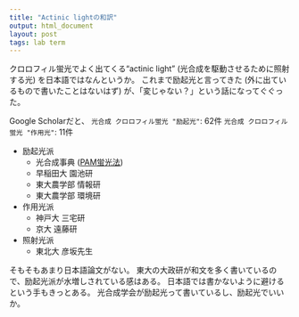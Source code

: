 ```yaml
---
title: "Actinic lightの和訳"
output: html_document
layout: post
tags: lab term
---
```


クロロフィル蛍光でよく出てくる“actinic light” (光合成を駆動させるために照射する光) を日本語ではなんというか。
これまで励起光と言ってきた (外に出ているもので書いたことはないはず) が、「変じゃない？」という話になってぐぐった。

Google Scholarだと、
`光合成 クロロフィル蛍光 "励起光"`: 62件
`光合成 クロロフィル蛍光 "作用光"`: 11件

- 励起光派
    - 光合成事典 ([PAM蛍光法](http://photosyn.jp/pwiki/index.php?PAM%E8%9B%8D%E5%85%89%E6%B3%95))
    - 早稲田大 園池研
    - 東大農学部 情報研
    - 東大農学部 環境研

- 作用光派
    - 神戸大 三宅研
    - 京大 遠藤研

- 照射光派
    - 東北大 彦坂先生

そもそもあまり日本語論文がない。
東大の大政研が和文を多く書いているので、励起光派が水増しされている感はある。
日本語では書かないように避けるという手もきっとある。
光合成学会が励起光って書いているし、励起光でいいか。